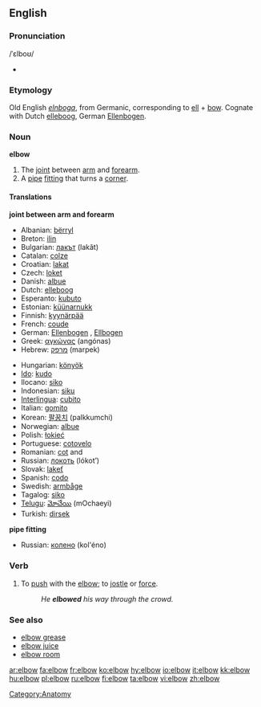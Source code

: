 ==English==
===Pronunciation===
{{wikipedia}}
/ˈɛlboʊ/
*{{audio|en-us-elbow.ogg|Audio (US)}}
===Etymology===
Old English ''[[elnboga]]'', from Germanic, corresponding to [[ell]] + [[bow]].  Cognate with Dutch [[elleboog]], German [[Ellenbogen]].

===Noun===
'''elbow'''
#The [[joint]] between [[arm]] and [[forearm]].
#A [[pipe]] [[fitting]] that turns a [[corner]].

==== Translations ====
'''joint between arm and forearm'''
{{top}}
*Albanian: [[bërryl]] {{m}}
*Breton: [[ilin]] {{m}}
*Bulgarian: [[лакът]] (lakǎt) {{m}}
*Catalan: [[colze]] {{m}}
*Croatian: [[lakat]]
*Czech: [[loket]] {{m}}
*Danish: [[albue]]
*Dutch: [[elleboog]] {{m}}
*Esperanto: [[kubuto]]
*Estonian: [[küünarnukk]]
*Finnish: [[kyynärpää]]
*French: [[coude]] {{m}}
*German: [[Ellenbogen]] {{m}}, [[Ellbogen]] {{m}}
*Greek: [[αγκώνας]] (angónas)
*Hebrew: [[מרפק]] (marpek)
{{mid}}
*Hungarian: [[könyök]]
*[[Ido]]: [[kudo]]
*Ilocano: [[siko]]
*Indonesian: [[siku]]
*[[Interlingua]]: [[cubito]]
*Italian: [[gomito]] {{m}}
*Korean: [[팔꿈치]] (palkkumchi)
*Norwegian: [[albue]]
*Polish: [[łokieć]] {{m}}
*Portuguese: [[cotovelo]] {{m}}
*Romanian: [[cot]] {{f}} and {{m}}
*Russian: [[локоть]] (lókot’) {{m}}
*Slovak: [[lakeť]] {{m}}
*Spanish: [[codo]] {{m}}
*Swedish: [[armbåge]]
*Tagalog: [[siko]]
*[[Telugu]]: [[మోచేయి]] (mOchaeyi)
*Turkish: [[dirsek]]

{{bottom}}

'''pipe fitting'''
{{top}}
{{mid}}
*Russian: [[колено]] (kol'éno) {{n}}
{{bottom}}

===Verb===
{{en-verb}}
#To [[push]] with the [[elbow]]; to [[jostle]] or [[force]].
#:''He '''elbowed''' his way through the crowd.''

===See also===
*[[elbow grease]]
*[[elbow juice]]
*[[elbow room]]

[[Category:Anatomy]]

[[ar:elbow]]
[[fa:elbow]]
[[fr:elbow]]
[[ko:elbow]]
[[hy:elbow]]
[[io:elbow]]
[[it:elbow]]
[[kk:elbow]]
[[hu:elbow]]
[[pl:elbow]]
[[ru:elbow]]
[[fi:elbow]]
[[ta:elbow]]
[[vi:elbow]]
[[zh:elbow]]
